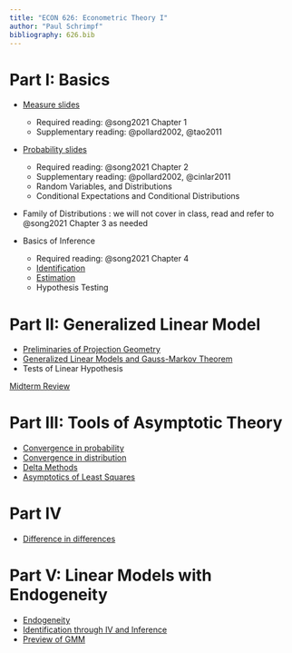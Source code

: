 ```yaml
---
title: "ECON 626: Econometric Theory I"
author: "Paul Schrimpf"
bibliography: 626.bib
---
```


# Part I: Basics

- [Measure slides](measure/measure.qmd)

   - Required reading: @song2021  Chapter 1
   - Supplementary reading: @pollard2002, @tao2011


-  [Probability slides](probability/probability.qmd)

   - Required reading: @song2021  Chapter 2
   - Supplementary reading: @pollard2002, @cinlar2011
   - Random Variables, and Distributions
   - Conditional Expectations and Conditional Distributions

- Family of Distributions : we will not cover in class, read and refer to @song2021 Chapter 3 as needed

- Basics of Inference

   - Required reading: @song2021 Chapter 4
   - [Identification](identification/identification.qmd)
   - [Estimation](estimation/estimation.qmd)
   - Hypothesis Testing

# Part II: Generalized Linear Model

- [Preliminaries of Projection Geometry](projection/projection.qmd)
- [Generalized Linear Models and Gauss-Markov Theorem](projection/projection.qmd)
- Tests of Linear Hypothesis

[Midterm Review](problemsets/midterm_review/midterm_review.qmd)

# Part III: Tools of Asymptotic Theory

- [Convergence in probability](asymptotics/inprobability.qmd)
- [Convergence in distribution](asymptotics/indistribution.qmd)
- [Delta Methods](asymptotics/indistribution.qmd)
- [Asymptotics of Least Squares](asymptotics/ols.qmd)

# Part IV

- [Difference in differences](did/did.qmd)

# Part V: Linear Models with Endogeneity

- [Endogeneity](iv/endogeneity.qmd)
- [Identification through IV and Inference](iv/iv.qmd)
- [Preview of GMM](gmm/gmm.qmd)
